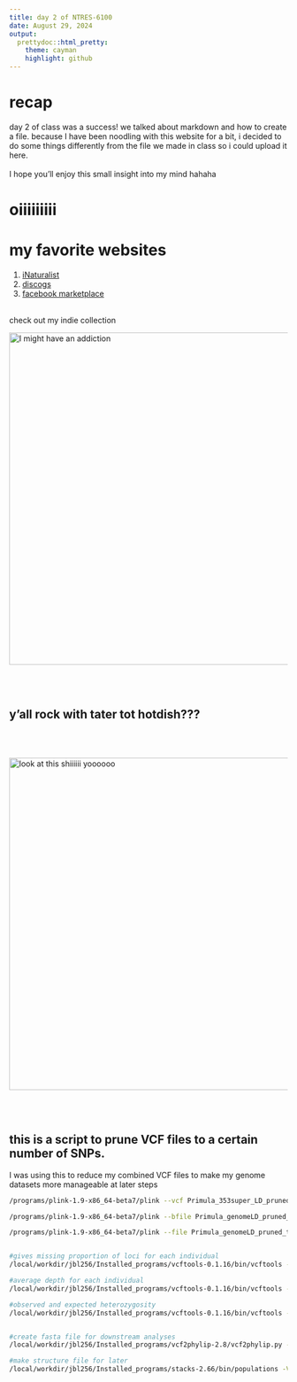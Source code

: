```yaml
---
title: day 2 of NTRES-6100
date: August 29, 2024
output: 
  prettydoc::html_pretty:
    theme: cayman
    highlight: github
---
```

# recap
day 2 of class was a success! we talked about markdown and how to create a file. because I have been noodling with this website for a bit, i decided to do some things differently from the file we made in class so i could upload it here.  
<br>
I hope you'll enjoy this small insight into my mind hahaha
<br>

# oiiiiiiiii

# my favorite websites
1. [iNaturalist](http://inaturalist.org)
2. [discogs](http://discogs.com)
3. [facebook marketplace](https://www.facebook.com/marketplace/?ref=app_tab)
<br>
<br>

check out my indie collection

<img src="https://i.redd.it/avtnnqio03ld1.jpeg" alt="I might have an addiction" width="600"/>

<br>
<br>

## y'all rock with tater tot hotdish???

<br>
<br>

<img src="/assets/img/hotdish.jpeg" alt="look at this shiiiiii yoooooo" width="600"/>

<br>
<br>

## this is a script to prune VCF files to a certain number of SNPs. <br>
I was using this to reduce my combined VCF files to make my genome datasets more manageable at later steps

```bash
/programs/plink-1.9-x86_64-beta7/plink --vcf Primula_353super_LD_pruned_SNPs.recode.vcf --make-bed --allow-extra-chr --double-id --out Primula_genomeLD_pruned_thin

/programs/plink-1.9-x86_64-beta7/plink --bfile Primula_genomeLD_pruned_thin --thin-count 30000 --allow-extra-chr --double-id --recode --out Primula_genomeLD_pruned_thin_plink

/programs/plink-1.9-x86_64-beta7/plink --file Primula_genomeLD_pruned_thin_plink --allow-extra-chr --recode vcf --out Primula_genomeLD_pruned_thin_thinned


#gives missing proportion of loci for each individual
/local/workdir/jbl256/Installed_programs/vcftools-0.1.16/bin/vcftools --vcf Primula_genomeLD_pruned_thin_thinned.vcf --missing-indv

#average depth for each individual
/local/workdir/jbl256/Installed_programs/vcftools-0.1.16/bin/vcftools --vcf Primula_genomeLD_pruned_thin_thinned.vcf --depth 

#observed and expected heterozygosity
/local/workdir/jbl256/Installed_programs/vcftools-0.1.16/bin/vcftools --vcf Primula_genomeLD_pruned_thin_thinned.vcf --het


#create fasta file for downstream analyses
/local/workdir/jbl256/Installed_programs/vcf2phylip-2.8/vcf2phylip.py --input Primula_genomeLD_pruned_thin_thinned.vcf -f -n

#make structure file for later
/local/workdir/jbl256/Installed_programs/stacks-2.66/bin/populations -V Primula_genomeLD_pruned_thin_thinned.vcf -O ./ -M popmap.txt --threads 4 --ordered-export --structure

```